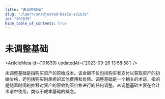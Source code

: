 ```yaml
---
title: "未调整基础"
slug: "/learn/unadjusted-basis-101639"
id: "101639"
hide_table_of_contents: true
---
```



# 未调整基础

<ArticleMeta id={101639} updatedAt={'2023-09-26 13:58:58'} />
<div className='border-solid border-b border-t-0 my-4 border-[var(--ifm-color-gray-300)]' />

未调整基础是指购买资产的原始成本。该金额不仅包括购买者支付以获取资产的初始价格，还包括购买时承担的其他费用和负债。调整基础是一个相关的术语，指的是随着时间的推移对资产的原始购买价格进行的任何调整。未调整基础主要在会计术语中使用，类似于成本基础的概念。

